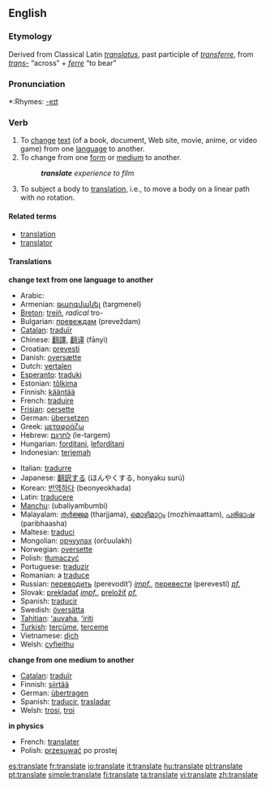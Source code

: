==English==

===Etymology===
Derived from Classical Latin ''[[translatus]]'', past participle of ''[[transferre]]'', from ''[[trans-]]'' “across” + ''[[ferre]]'' “to bear”

===Pronunciation===
*:Rhymes: [[Rhymes:English:-eɪt|-eɪt]]

===Verb===
{{en-verb|translat|ing}}

# To [[change]] [[text]] (of a book, document, Web site, movie, anime, or video game) from one [[language]] to another.
# To change from one [[form]] or [[medium]] to another.
#: '''''translate''' experience to film''
# {{physics}} To subject a body to [[translation]], i.e., to move a body on a linear path with no rotation.

====Related terms====
*[[translation]]
*[[translator]]

====Translations====
'''change text from one language to another'''
{{top}}
*Arabic: {{ARchar|[[ترجم]]}} {{Unicode|(tárjama)}}
*Armenian: [[թարգմանել]] (targmenel)
*[[Breton]]: [[treiñ]], ''radical'' tro-
*Bulgarian: [[превеждам]] (preveždam)
*[[Catalan]]: [[traduïr]]
*Chinese: [[翻譯]], [[翻译]] (fānyì)
*Croatian: [[prevesti]]
*Danish: [[oversætte]]
*Dutch: [[vertalen]]
*[[Esperanto]]: [[traduki]]
*Estonian: [[tõlkima]]
*Finnish: [[kääntää]]
*French: [[traduire]]
*[[Frisian]]: [[oersette]]
*German: [[übersetzen]]
*Greek: [[μεταφράζω]]
*Hebrew: [[לתרגם]] (le-targem)
*Hungarian: [[fordítani]], [[lefordítani]]
*Indonesian: [[terjemah]]
{{mid}}
*Italian: [[tradurre]]
*Japanese: [[翻訳する]] (ほんやくする, honyaku surú)
*Korean: [[번역하다]] (beonyeokhada)
*Latin: [[traducere]]
*[[Manchu]]: (ubaliyambumbi)
*Malayalam: [[തര്‍ജ്ജമ]] (tharjjama), [[മൊഴിമാറ്റം]] (mozhimaattam), [[പരിഭാഷ]] (paribhaasha)
*Maltese: [[traduci]]
*Mongolian: [[орчуулах]] (orčuulakh)
*Norwegian: [[oversette]]
*Polish: [[tłumaczyć]]
*Portuguese: [[traduzir]]
*Romanian: a [[traduce]]
*Russian: [[переводить]] (perevodít’) ''[[impf.]]'', [[перевести]] (perevestí) ''[[pf.]]''
*Slovak: [[prekladať]] ''[[impf.]]'', [[preložiť]] ''[[pf.]]''
*Spanish: [[traducir]]
*Swedish: [[översätta]]
*[[Tahitian]]: [[ʻauvaha]], [[ʻiriti]]
*[[Turkish]]: [[tercüme]], [[terceme]]
*Vietnamese: [[dịch]]
*Welsh: [[cyfieithu]]
{{bottom}}

'''change from one medium to another'''
{{top}}
*[[Catalan]]: [[traduïr]]
*Finnish: [[siirtää]]
*German: [[übertragen]]
*Spanish: [[traducir]], [[trasladar]]
*Welsh: [[trosi]], [[troi]]
{{bottom}}

'''in physics'''
{{top}}
*French: [[translater]]
*Polish: [[przesuwać]] po prostej
{{bottom}}

[[es:translate]]
[[fr:translate]]
[[io:translate]]
[[it:translate]]
[[hu:translate]]
[[pl:translate]]
[[pt:translate]]
[[simple:translate]]
[[fi:translate]]
[[ta:translate]]
[[vi:translate]]
[[zh:translate]]